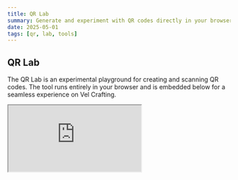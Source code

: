 ```yaml
---
title: QR Lab
summary: Generate and experiment with QR codes directly in your browser.
date: 2025-05-01
tags: [qr, lab, tools]
---
```


## QR Lab

The QR Lab is an experimental playground for creating and scanning QR codes. The tool runs entirely in your browser and is embedded below for a seamless experience on Vel Crafting.

<iframe
  src="https://velcrafting.github.io/qr-lab/"
  className="w-full h-[80vh] border-none"
  loading="lazy"
  sandbox="allow-scripts allow-same-origin"
  referrerPolicy="no-referrer"
/>